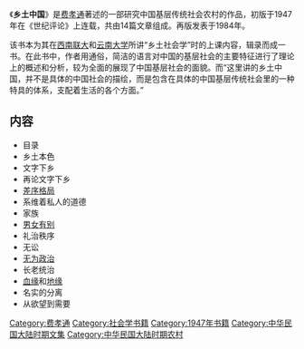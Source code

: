 《'''乡土中国'''》是[[费孝通|费孝通]]著述的一部研究中国基层传统社会农村的作品，初版于1947年在《世纪评论》上连载，共由14篇文章组成。再版发表于1984年。

该书本为其在[[西南联大|西南联大]]和[[云南大学|云南大学]]所讲“乡土社会学”时的上课内容，辑录而成一书。在此书中，作者用通俗，简洁的语言对中国的基层社会的主要特征进行了理论上的概述和分析，较为全面的展现了中国基层社会的面貌。而“这里讲的乡土中国，并不是具体的中国社会的描绘，而是包含在具体的中国基层传统社会里的一种特具的体系，支配着生活的各个方面。”

== 内容 ==

*目录
*乡土本色 　
*文字下乡 　
*再论文字下乡 　
*[[差序格局|差序格局]] 　　
*系维着私人的道德 　　
*家族 　　
*[[男女有别|男女有别]] 　　
*礼治秩序 　　
*无讼 　　
*[[无为而治|无为政治]] 　　
*长老统治 　　
*[[血缘|血缘]]和[[地缘|地缘]] 　　
*名实的分离 　　
*从欲望到需要  

{{费孝通}}
{{Authority control}}
[[Category:费孝通|Category:费孝通]]
[[Category:社会学书籍|Category:社会学书籍]]
[[Category:1947年书籍|Category:1947年书籍]]
[[Category:中华民国大陆时期文集|Category:中华民国大陆时期文集]]
[[Category:中华民国大陆时期农村|Category:中华民国大陆时期农村]]
{{Book-stub}}
